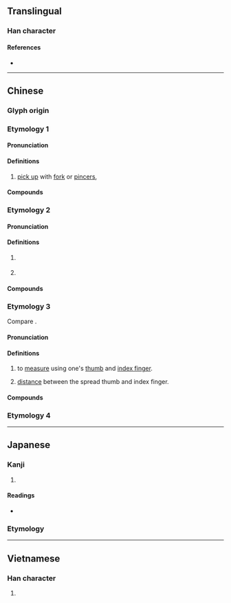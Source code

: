 {{also|搋}}
{{character info}}
==Translingual==

===Han character===
{{Han char|rn=64|rad=手|as=03|sn=6|four=57040|canj=QEI|ids=⿰扌叉}}

====References====
* {{Han ref|kx=0418.040|dkj=11804|dj=0764.210|hdz=31832.080|uh=6260|ud=25184|bh=C9EA|bd=51690}}

----

==Chinese==
{{zh-forms|alt=叉-second round simplified}}

===Glyph origin===
{{Han etym}}

===Etymology 1===

====Pronunciation====
{{zh-pron
|m=chā
|c=caa1
|mc=y
|oc=y
|ma=
|cat=
}}

====Definitions====
{{zh-hanzi}}

# [[pick up]] with [[fork]] or [[pincers]], {{zh-alt form|叉|nocap=y}}

====Compounds====
{{zh-der|扠手|扠枒|扠腰|扠門}}

===Etymology 2===

====Pronunciation====
{{zh-pron
|m=
|c=caa5
|mc=
|oc=
|ma=
|cat=
}}

====Definitions====
{{zh-hanzi}}

# {{lb|zh|Cantonese}} {{zh-alt form|䵦|tr=caa5}}
# {{lb|zh|Cantonese}} {{zh-alt form|岔|tr=caa5}} {{zh-only|扠亂}}

====Compounds====
{{zh-der|扠亂|亂扠|扠𢰸|扠𢰸檔|扠涴|扠涴檔|扠汪|烏喱馬扠}}

===Etymology 3===
Compare {{zh-l|拃|measure using one's thumb and middle finger}}.

====Pronunciation====
{{zh-pron
|m=zhǎ
|c=zaa3
|ma=
|cat=v
}}

====Definitions====
{{zh-hanzi}}

# to [[measure]] using one's [[thumb]] and [[index finger]].
# {{lb|zh|classifier}} [[distance]] between the spread thumb and index finger.

====Compounds====
{{zh-der|一扠}}

===Etymology 4===
{{zh-see|搋|v}}

----

==Japanese==

===Kanji===
{{ja-kanji|grade=|rs=手03}}

# {{rfdef|ja|sort=手03}}

====Readings====
* {{ja-readings
|goon=しゃ, せ
|kanon=さ, さい
|kun=さ-す, さて-
}}

===Etymology===
{{ja-kanjitab|さて|yomi=k}}
{{ja-see|さて}}

----

==Vietnamese==

===Han character===
{{vi-readings|reading=xoa, xoá|rs=手03}}

# {{rfdef|vi}}